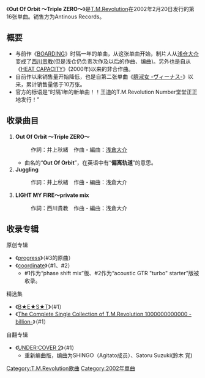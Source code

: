 {{Infobox song
| name       = Out Of Orbit -Triple ZERO-
| type       = single
| cover      = 
| cover_size = 
| caption    = 封面
| artist     = [[T.M.Revolution|T.M.Revolution]]
| released   = 2002年2月20日
| recorded   = 
| genre      = [[J-POP|J-POP]]
| length     = 13分40秒
| label      = [[Epic_Records_Japan|Antinous Records]]
| producer   = [[西川貴教|西川貴教]]
| chart_position = *6位（[[Oricon|Oricon]]）
*登場回数3回（[[Oricon|Oricon]]）
| certification = 
| prev_title = [[BOARDING|BOARDING]]
| prev_year  = 2001
| next_title = [[INVOKE|INVOKE]]
| next_year  = 2002
}}
《'''Out Of Orbit 〜Triple ZERO〜'''》是[[T.M.Revolution|T.M.Revolution]]在2002年2月20日发行的第16张单曲。销售方为Antinous Records。
== 概要 ==
*与前作《[[BOARDING|BOARDING]]》时隔一年的单曲，从这张单曲开始，制片人从[[淺倉大介|浅仓大介]]变成了[[西川贵教|西川贵教]](但是浅仓仍负责次作及以后的作曲、编曲)。另外也是自从《[[HEAT_CAPACITY|HEAT CAPACITY]]》(2000年)以来的非合作曲。
*自前作以来销售量开始降低，也是自第二张单曲《[[臍淑女_-ヴィーナス-|臍淑女 -ヴィーナス-]]》以来，累计销售量低于10万张。
*官方的标语是“时隔1年的新单曲！！王道的T.M.Revolution Number堂堂正正地发行！”

== 收录曲目 ==
#'''Out Of Orbit 〜Triple ZERO〜'''
#:作詞：井上秋緒　作曲・編曲：[[浅倉大介|浅倉大介]]
#*曲名的“'''Out Of Orbit'''”，在英语中有“'''偏离轨道'''”的意思。
# '''Juggling'''
#:作詞：井上秋緒　作曲・編曲：浅倉大介
# '''LIGHT MY FIRE〜private mix'''
#:作詞：西川貴教　作曲・編曲：浅倉大介

== 收录专辑 ==
;原创专辑
*《[[progress|progress]]》（#3的原曲）
*《[[coordinate|coordinate]]》（#1、#2）
** #1作为“phase shift mix”版、#2作为“acoustic GTR "turbo" starter”版被收录。
;精选集
*《[[B★E★S★T|B★E★S★T]]》（#1）
*《[[The_Complete_Single_Collection_of_T.M.Revolution_1000000000000_-billion-|The Complete Single Collection of T.M.Revolution 1000000000000 -billion-]]》（#1）
;自翻专辑
*《[[UNDER:COVER_2|UNDER:COVER 2]]》（#1）
** 重新编曲版，编曲为SHINGO（Agitato成员）、Satoru Suzuki(鈴木 覚)

[[Category:T.M.Revolution歌曲|Category:T.M.Revolution歌曲]]
[[Category:2002年單曲|Category:2002年單曲]]